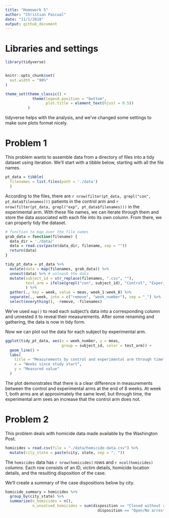 ```yaml
---
title: "Homework 5"
author: "Christian Pascual"
date: "11/1/2018"
output: github_document
---
```


# Libraries and settings

```r
library(tidyverse)


knitr::opts_chunk$set(
  out.width = "90%"
)

theme_set(theme_classic() + 
            theme(legend.position = "bottom", 
                  plot.title = element_text(hjust = 0.5))
          )
```

tidyverse helps with the analysis, and we've changed some settings to make sure plots format nicely. 

# Problem 1

This problem wants to assemble data from a directory of files into a tidy dataset using iteration. We'll start with a tibble below, starting with all the file names.

```r
pt_data = tibble(
  filenames = list.files(path = './data')
  )
```

According to the files, there are `r nrow(filter(pt_data, grepl("con", pt_data$filenames)))` patients in the control arm and 
`r nrow(filter(pt_data, grepl("exp", pt_data$filenames)))` in the experimental arm. With these file names, we can iterate through them and store the data associated with each file into its own column. From there, we can properly tidy the dataset. 

```r
# function to map over the file names
grab_data = function(filename) {
  data_dir = './data/'
  data = read.csv(paste(data_dir, filename, sep = ""))
  return(data)
}

tidy_pt_data = pt_data %>% 
  mutate(data = map(filenames, grab_data)) %>% 
  unnest(data) %>% # unleash the data
  mutate(subject_id = str_replace(filenames, ".csv", ""),
         test_arm = ifelse(grepl("con", subject_id), "Control", "Experimental")
         ) %>% 
  gather(., key = week, value = meas, week_1:week_8) %>% 
  separate(., week, into = c("remove", "week_number"), sep = "_") %>% 
  select(everything(), -remove, -filenames)
```

We've used `map()` to read each subject's data into a corresponding column and unnested it to reveal their measurements. After some renaming and gathering, the data is now in tidy form.

Now we can plot out the data for each subject by experimental arm.

```r
ggplot(tidy_pt_data, aes(x = week_number, y = meas, 
                         group = subject_id, color = test_arm)) +
  geom_line() +
  labs(
    title = "Measurements by control and experimental arm through time",
    x = "Weeks since study start",
    y = "Measured value"
  )
```

The plot demonstrates that there is a clear difference in measurements between the control and experimental arms at the end of 8 weeks. At week 1, both arms are at approximately the same level, but through time, the experimental arm sees an increase that the control arm does not. 

# Problem 2

This problem deals with homicide data made available by the Washington Post. 

```r
homicides = read.csv(file = "./data/homicide-data.csv") %>% 
  mutate(city_state = paste(city, state, sep = ", "))
```

The `homicides` data has `r nrow(homicides)` rows and `r ncol(homicides)` columns. Each row consists of an ID, victim details, homicide location details, and the resulting disposition of the case. 

We'll create a summary of the case dispositions below by city.

```r
homicide_summary = homicides %>% 
  group_by(city_state) %>% 
  summarize(n_homicides = n(),
            n_unsolved_homicides = sum(disposition == "Closed without arrest" | 
                                         disposition == "Open/No arrest"))
```

